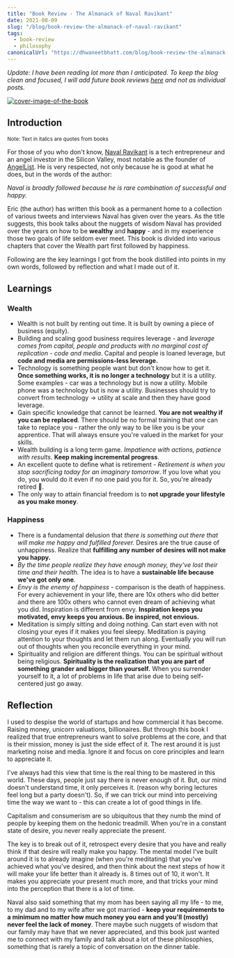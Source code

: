 ```yaml
---
title: "Book Review - The Almanack of Naval Ravikant"
date: 2021-08-09
slug: "/blog/book-review-the-almanack-of-naval-ravikant"
tags:
  - book-review
  - philosophy
canonicalUrl: "https://dhwaneetbhatt.com/blog/book-review-the-almanack-of-naval-ravikant"
---
```


*Update: I have been reading lot more than I anticipated. To keep the blog clean and focused, I will add future book reviews [here](https://dhwaneetbhatt.notion.site/Books-981a74d2f7434235970d4a2849654f06) and not as individual posts.*

<a href="https://www.goodreads.com/book/show/54898389-the-almanack-of-naval-ravikant">
  <img src="https://i.gr-assets.com/images/S/compressed.photo.goodreads.com/books/1598011736l/54898389._SY475_.jpg" alt="cover-image-of-the-book"/>
</a>

## Introduction

<sub>Note: Text in italics are quotes from books</sub>

For those of you who don't know, [Naval Ravikant](https://en.wikipedia.org/wiki/Naval_Ravikant) is a tech entrepreneur and an angel investor in the Silicon Valley, most notable as the founder of [AngelList](https://angel.co/). He is very respected, not only because he is good at what he does, but in the words of the author:

*Naval is broadly followed because he is rare combination of successful and happy.*

Eric (the author) has written this book as a permanent home to a collection of various tweets and interviews Naval has given over the years. As the title suggests, this book talks about the nuggets of wisdom Naval has provided over the years on how to be **wealthy** and **happy** - and in my experience those two goals of life seldom ever meet. This book is divided into various chapters that cover the Wealth part first followed by happiness.

Following are the key learnings I got from the book distilled into points in my own words, followed by reflection and what I made out of it.

## Learnings

### Wealth

- Wealth is not built by renting out time. It is built by owning a piece of business (equity).
- Building and scaling good business requires leverage - and *leverage comes from capital, people and products with no marginal cost of replication - code and media*. Capital and people is loaned leverage, but **code and media are permissions-less leverage.**
- Technology is something people want but don't know how to get it. **Once something works, it is no longer a technology** but it is a utility. Some examples - car was a technology but is now a utility. Mobile phone was a technology but is now a utility. Businesses should try to convert from technology → utility at scale and then they have good leverage.
- Gain specific knowledge that cannot be learned. **You are not wealthy if you can be replaced**. There should be no formal training that one can take to replace you - rather the only way to be like you is be your apprentice. That will always ensure you're valued in the market for your skills.
- Wealth building is a long term game. *Impatience with actions, patience with results.* **Keep making incremental progress**.
- An excellent quote to define what is retirement - *Retirement is when you stop sacrificing today for an imaginary tomorrow*. If you love what you do, you would do it even if no one paid you for it. So, you're already retired 🙂.
- The only way to attain financial freedom is to **not upgrade your lifestyle as you make money**.

### Happiness

- There is a fundamental delusion that *there is something out there that will make me happy and fulfilled forever.* Desires are the true cause of unhappiness. Realize that **fulfilling any number of desires will not make you happy.**
- *By the time people realize they have enough money, they've lost their time and their health.* The idea is to have a **sustainable life because we've got only one**.
- *Envy is the enemy of happiness* - comparison is the death of happiness. For every achievement in your life, there are 10x others who did better and there are 100x others who cannot even dream of achieving what you did. Inspiration is different from envy. **Inspiration keeps you motivated, envy keeps you anxious. Be inspired, not envious.**
- Meditation is simply sitting and doing nothing. Can start even with not closing your eyes if it makes you feel sleepy. Meditation is paying attention to your thoughts and let them run along. Eventually you will run out of thoughts when you reconcile everything in your mind.
- Spirituality and religion are different things. You can be spiritual without being religious. **Spirituality is the realization that you are part of something grander and bigger than yourself.** When you surrender yourself to it, a lot of problems in life that arise due to being self-centered just go away.

## Reflection

I used to despise the world of startups and how commercial it has become. Raising money, unicorn valuations, billionaires. But through this book I realized that true entrepreneurs want to solve problems at the core, and that is their mission, money is just the side effect of it. The rest around it is just marketing noise and media. Ignore it and focus on core principles and learn to appreciate it.

I've always had this view that time is the real thing to be mastered in this world. These days, people just say there is never enough of it. But, our mind doesn't understand time, it only perceives it. (reason why boring lectures feel long but a party doesn't). So, if we can trick our mind into perceiving time the way we want to - this can create a lot of good things in life.

Capitalism and consumerism are so ubiquitous that they numb the mind of people by keeping them on the hedonic treadmill. When you're in a constant state of desire, you never really appreciate the present.

The key is to break out of it, retrospect every desire that you have and really think if that desire will really make you happy. The mental model I've built around it is to already imagine (when you're meditating) that you've achieved what you've desired, and then think about the next steps of how it will make your life better than it already is. 8 times out of 10, it won't. It makes you appreciate your present much more, and that tricks your mind into the perception that there is a lot of time.

Naval also said something that my mom has been saying all my life - to me, to my dad and to my wife after we got married - **keep your requirements to a minimum no matter how much money you earn and you'll (mostly) never feel the lack of money**. There maybe such nuggets of wisdom that our family may have that we never appreciated, and this book just wanted me to connect with my family and talk about a lot of these philosophies, something that is rarely a topic of conversation on the dinner table.
